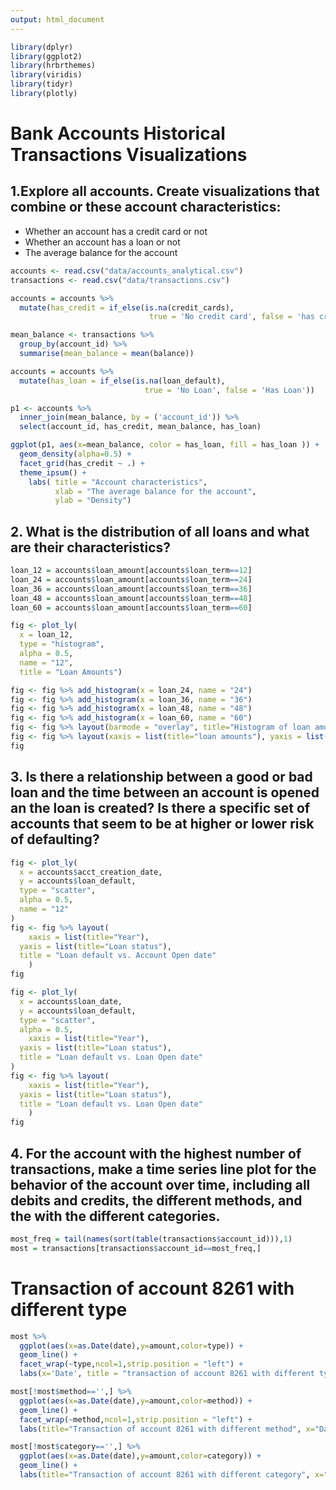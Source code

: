 ```yaml
---
output: html_document
---
```

```r
library(dplyr)
library(ggplot2)
library(hrbrthemes)
library(viridis)
library(tidyr)
library(plotly)
```

# Bank Accounts Historical Transactions Visualizations

## 1.Explore all accounts. Create visualizations that combine or these account characteristics:
  * Whether an account has a credit card or not
  * Whether an account has a loan or not
  * The average balance for the account

```r

accounts <- read.csv("data/accounts_analytical.csv")
transactions <- read.csv("data/transactions.csv")

accounts = accounts %>% 
  mutate(has_credit = if_else(is.na(credit_cards),
                               true = 'No credit card', false = 'has credit card'))

mean_balance <- transactions %>%
  group_by(account_id) %>%
  summarise(mean_balance = mean(balance))

accounts = accounts %>% 
  mutate(has_loan = if_else(is.na(loan_default),
                              true = 'No Loan', false = 'Has Loan'))

p1 <- accounts %>%
  inner_join(mean_balance, by = ('account_id')) %>%
  select(account_id, has_credit, mean_balance, has_loan)

ggplot(p1, aes(x=mean_balance, color = has_loan, fill = has_loan )) +
  geom_density(alpha=0.5) +
  facet_grid(has_credit ~ .) +
  theme_ipsum() +
    labs( title = "Account characteristics",
          xlab = "The average balance for the account",
          ylab = "Density")
```


## 2. What is the distribution of all loans and what are their characteristics?

```r
loan_12 = accounts$loan_amount[accounts$loan_term==12]
loan_24 = accounts$loan_amount[accounts$loan_term==24]
loan_36 = accounts$loan_amount[accounts$loan_term==36]
loan_48 = accounts$loan_amount[accounts$loan_term==48]
loan_60 = accounts$loan_amount[accounts$loan_term==60]

fig <- plot_ly(
  x = loan_12,
  type = "histogram",
  alpha = 0.5,
  name = "12",
  title = "Loan Amounts")

fig <- fig %>% add_histogram(x = loan_24, name = "24")
fig <- fig %>% add_histogram(x = loan_36, name = "36")
fig <- fig %>% add_histogram(x = loan_48, name = "48")
fig <- fig %>% add_histogram(x = loan_60, name = "60")
fig <- fig %>% layout(barmode = "overlay", title="Histogram of loan amounts of different terms")
fig <- fig %>% layout(xaxis = list(title="loan amounts"), yaxis = list(title="num of records"))
fig
```


## 3. Is there a relationship between a good or bad loan and the time between an account is opened an the loan is created? Is there a specific set of accounts that seem to be at higher or lower risk of defaulting?


```r
fig <- plot_ly(
  x = accounts$acct_creation_date,
  y = accounts$loan_default,
  type = "scatter",
  alpha = 0.5,
  name = "12"
)
fig <- fig %>% layout(
    xaxis = list(title="Year"),
  yaxis = list(title="Loan status"),
  title = "Loan default vs. Account Open date"
    )
fig
```

```r
fig <- plot_ly(
  x = accounts$loan_date,
  y = accounts$loan_default,
  type = "scatter",
  alpha = 0.5,
    xaxis = list(title="Year"),
  yaxis = list(title="Loan status"),
  title = "Loan default vs. Loan Open date"
)
fig <- fig %>% layout(
    xaxis = list(title="Year"),
  yaxis = list(title="Loan status"),
  title = "Loan default vs. Loan Open date"
    )
fig
```

## 4. For the account with the highest number of transactions, make a time series line plot for the behavior of the account over time, including all debits and credits, the different methods, and the with the different categories.

```r
most_freq = tail(names(sort(table(transactions$account_id))),1)
most = transactions[transactions$account_id==most_freq,]
```

# Transaction of account 8261 with different type
```r
most %>% 
  ggplot(aes(x=as.Date(date),y=amount,color=type)) +
  geom_line() +
  facet_wrap(~type,ncol=1,strip.position = "left") +
  labs(x='Date', title = "transaction of account 8261 with different type")
```

```r
most[!most$method=='',] %>% 
  ggplot(aes(x=as.Date(date),y=amount,color=method)) +
  geom_line() +
  facet_wrap(~method,ncol=1,strip.position = "left") + 
  labs(title="Transaction of account 8261 with different method", x="Date")
```

```r
most[!most$category=='',] %>%
  ggplot(aes(x=as.Date(date),y=amount,color=category)) +
  geom_line() +
  labs(title="Transaction of account 8261 with different category", x="Date")
```


